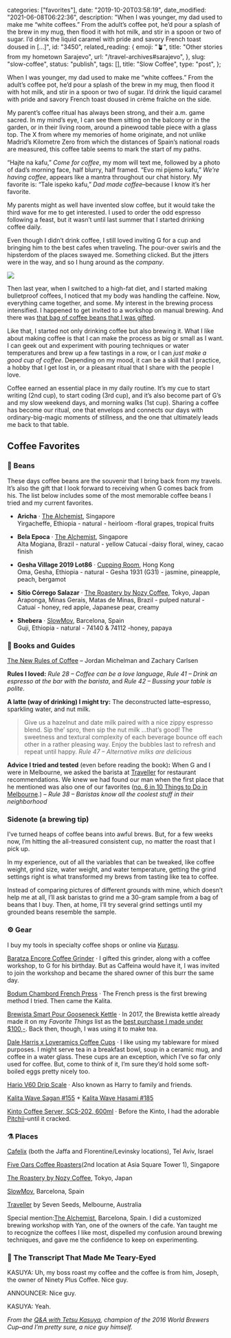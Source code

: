 
  categories: ["favorites"],
  date: "2019-10-20T03:58:19",
  date_modified: "2021-06-08T06:22:36",
  description:
    "When I was younger, my dad used to make me “white coffees.” From the adult’s coffee pot, he’d pour a splash of the brew in my mug, then flood it with hot milk, and stir in a spoon or two of sugar. I’d drink the liquid caramel with pride and savory French toast doused in […]",
  id: "3450",
  related_reading: {
    emoji: "🪴",
    title: "Other stories from my hometown Sarajevo",
    url: "/travel-archives#sarajevo",
  },
  slug: "slow-coffee",
  status: "publish",
  tags: [],
  title: "Slow Coffee",
  type: "post",
};


When I was younger, my dad used to make me “white coffees.” From the adult’s coffee pot, he’d pour a splash of the brew in my mug, then flood it with hot milk, and stir in a spoon or two of sugar. I’d drink the liquid caramel with pride and savory French toast doused in crème fraîche on the side.

My parent’s coffee ritual has always been strong, and their a.m. game sacred. In my mind’s eye, I can see them sitting on the balcony or in the garden, or in their living room, around a pinewood table piece with a glass top. The X from where my memories of home originate, and not unlike Madrid’s Kilometre Zero from which the distances of Spain’s national roads are measured, this coffee table seems to mark the start of my paths.

“Hajte na kafu,” _Come for coffee_, my mom will text me, followed by a photo of dad’s morning face, half blurry, half framed. “Evo mi pijemo kafu,” _We’re having coffee_, appears like a mantra throughout our chat history. My favorite is: “Tale ispeko kafu,” _Dad made coffee_–because I know it’s her favorite.

My parents might as well have invented slow coffee, but it would take the third wave for me to get interested. I used to order the odd espresso following a feast, but it wasn’t until last summer that I started drinking coffee daily.

Even though I didn’t drink coffee, I still loved inviting G for a cup and bringing him to the best cafes when traveling. The pour-over swirls and the hipsterdom of the places swayed me. Something clicked. But the jitters were in the way, and so I hung around as the _company_.

![](/pages/posts/slow-coffee/five_oars_g_q90.jpg)

Then last year, when I switched to a high-fat diet, and I started making bulletproof coffees, I noticed that my body was handling the caffeine. Now, everything came together, and some. My interest in the brewing process intensified. I happened to get invited to a workshop on manual brewing. And there was [that bag of coffee beans that I was gifted](/posts/favorite-things-2018/#specialty-coffee).

Like that, I started not only drinking coffee but also brewing it. What I like about making coffee is that I can make the process as big or small as I want. I can geek out and experiment with pouring techniques or water temperatures and brew up a few tastings in a row, or I can _just make a good cup of coffee_. Depending on my mood, it can be a skill that I practice, a hobby that I get lost in, or a pleasant ritual that I share with the people I love.

Coffee earned an essential place in my daily routine. It’s my cue to start writing (2nd cup), to start coding (3rd cup), and it’s also become part of G’s and my slow weekend days, and morning walks (1st cup). Sharing a coffee has become our ritual, one that envelops and connects our days with ordinary-big-magic moments of stillness, and the one that ultimately leads me back to that table.

## Coffee Favorites

### 🍃 Beans

These days coffee beans are the souvenir that I bring back from my travels. It’s also the gift that I look forward to receiving when G comes back from his. The list below includes some of the most memorable coffee beans I tried and my current favorites.

- **Aricha** · [The Alchemist](http://www.alchemist.com.sg/), Singapore\
  Yirgacheffe, Ethiopia - natural - heirloom -floral grapes, tropical fruits

- **Bela Epoca** · [The Alchemist](http://www.alchemist.com.sg/), Singapore\
  Alta Mogiana, Brazil - natural - yellow Catucaí -daisy floral, winey, cacao finish

- **Gesha Village 2019 Lot86** · [Cupping Room](https://cuppingroom.hk/), Hong Kong\
  Oma, Gesha, Ethiopia - natural - Gesha 1931 (G31) - jasmine, pineapple, peach, bergamot

- **Sítio Córrego Salazar** · [The Roastery by Nozy Coffee](https://www.tysons.jp/roastery/), Tokyo, Japan\
  Araponga, Minas Gerais, Matas de Minas, Brazil - pulped natural - Catuaí - honey, red apple, Japanese pear, creamy

- **Shebera** · [SlowMov](https://slowmov.com/en/), Barcelona, Spain\
  Guji, Ethiopia - natural - 74140 & 74112 -honey, papaya

### 📓 Books and Guides

[The New Rules of Coffee](https://www.amazon.com/dp/0399581626/) – Jordan Michelman and Zachary Carlsen

**Rules I loved:** _Rule 28 – Coffee can be a love language_, _Rule 41 – Drink an espresso at the bar with the barista_, and _Rule 42 – Bussing your table is polite_.

**A latte (way of drinking) I might try:** The deconstructed latte–espresso, sparkling water, and nut milk.

> Give us a hazelnut and date milk paired with a nice zippy espresso blend. Sip the’ spro, then sip the nut milk …that’s good! The sweetness and textural complexity of each beverage bounce off each other in a rather pleasing way. Enjoy the bubbles last to refresh and repeat until happy. _Rule 47 – Alternative milks are delicious_

**Advice I tried and tested** (even before reading the book)**:** When G and I were in Melbourne, we asked the barista at [Traveller](#places) for restaurant recommendations. We knew we had found our man when the first place that he mentioned was also one of our favorites ([no. 6 in 10 Things to Do in Melbourne](/posts/10-things-melbourne/).) – _Rule 38 – Baristas know all the coolest stuff in their neighborhood_

### Sidenote (a brewing tip)

I’ve turned heaps of coffee beans into awful brews. But, for a few weeks now, I’m hitting the all-treasured consistent cup, no matter the roast that I pick up.

In my experience, out of all the variables that can be tweaked, like coffee weight, grind size, water weight, and water temperature, getting the grind settings right is what transformed my brews from tasting like tea to coffee.

Instead of comparing pictures of different grounds with mine, which doesn’t help me at all, I’ll ask baristas to grind me a 30-gram sample from a bag of beans that I buy. Then, at home, I’ll try several grind settings until my grounded beans resemble the sample.

### ⚙️ Gear

I buy my tools in specialty coffee shops or online via [Kurasu](https://kurasu.kyoto/).

[Baratza Encore Coffee Grinder](https://www.baratza.com/grinder/encore/) · I gifted this grinder, along with a coffee workshop, to G for his birthday. But as Caffeina would have it, I was invited to join the workshop and became the shared owner of this burr the same day.

[Bodum Chambord French Press](https://www.bodum.com/us/en/1924-16us4-chambord) · The French press is the first brewing method I tried. Then came the Kalita.

[Brewista Smart Pour Gooseneck Kettle](https://www.amazon.com/dp/B01CFHAIBQ/) · In 2017, the Brewista kettle already made it on my _Favorite Things_ list as the [best purchase I made under $100,-](/posts/favorite-things-2017/#brewista-kettle). Back then, though, I was using it to make tea.

[Dale Harris x Loveramics Coffee Cups](https://www.loveramics.com/collections/dale-harris) · I like using my tableware for mixed purposes. I might serve tea in a breakfast bowl, soup in a ceramic mug, and coffee in a water glass. These cups are an exception, which I’ve so far only used for coffee. But, come to think of it, I’m sure they’d hold some soft-boiled eggs pretty nicely too.

[Hario V60 Drip Scale](https://www.hario.jp/seihin/productdetail.php?product=VST-2000B) · Also known as Harry to family and friends.

[Kalita Wave Sagan #155](https://kurasu.kyoto/products/kalita-sagan-wave-ceramic-dripper) + [Kalita Wave Hasami #185](https://kurasu.kyoto/collections/kalita/products/kalita-hasami-dripper)

[Kinto Coffee Server, SCS-202, 600ml](https://kinto-europe.com/collections/coffeeware/products/27592) · Before the Kinto, I had the adorable [Pitchii](https://kurasu.kyoto/products/coffee-server-pitchii)–until it cracked.

### ⚗️ Places

[Cafelix](https://cafelix.co.il/) (both the Jaffa and Florentine/Levinsky locations), Tel Aviv, Israel

[Five Oars Coffee Roasters](https://www.focr.sg)(2nd location at Asia Square Tower 1), Singapore

[The Roastery by Nozy Coffee](https://www.tysons.jp/roastery/), Tokyo, Japan

[SlowMov](https://slowmov.com/en/), Barcelona, Spain

[Traveller](https://sevenseeds.com.au/pages/traveller) by Seven Seeds, Melbourne, Australia

Special mention:[The Alchemist](https://the-alchemist-coffee-shop.business.site/), Barcelona, Spain. I did a customized brewing workshop with Yan, one of the owners of the cafe. Yan taught me to recognize the coffees I like most, dispelled my confusion around brewing techniques, and gave me the confidence to keep on experimenting.

### 🖤 The Transcript That Made Me Teary-Eyed

KASUYA: Uh, my boss roast my coffee and the coffee is from him, Joseph, the owner of Ninety Plus Coffee. Nice guy.

ANNOUNCER: Nice guy.

KASUYA: Yeah.

_From the [Q\&A with Tetsu Kasuya](https://kurasu.kyoto/blogs/kurasu-journal/2016-world-brewers-cup-champion-tetsu-kasuya), champion of the 2016 World Brewers Cup–and I’m pretty sure, a nice guy himself._
